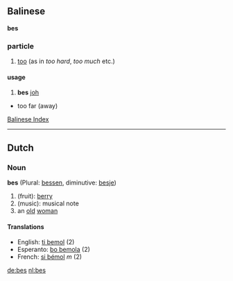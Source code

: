 ==Balinese==

'''bes'''
===particle===

# [[too]] (as in ''too hard'', ''too much'' etc.)

====usage====
# '''bes''' [[joh]]
* too far (away)

[[Wiktionary:Balinese index|Balinese Index]]

----

==Dutch==
===Noun===
'''bes''' (Plural: [[bessen]], diminutive: [[besje]])

# (fruit): [[berry]]
# (music): musical note
# an [[old]] [[woman]]

====Translations====
*English: [[ti bemol]] (2)
*Esperanto: [[bo bemola]] (2)
*French: [[si bémol]] ''m'' (2)

[[de:bes]]
[[nl:bes]]
